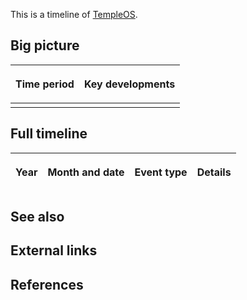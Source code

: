 This is a timeline of [[wikipedia:TempleOS|TempleOS]].

==Big picture==

{| class="sortable wikitable"
|-
! Time period !! Key developments
|-
|}

==Full timeline==

{| class="sortable wikitable"
|-
! Year !! Month and date !! Event type !! Details
|}

==See also==

==External links==

==References==

{{Reflist|30em}}
